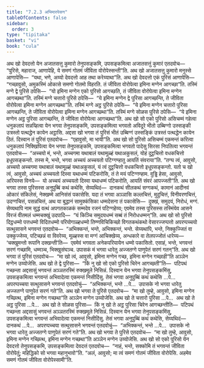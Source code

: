 ```yaml
---
title: "7.2.3 अभिमारपेसन"
tableOfContents: false
sidebar:
  order: 3
type: "tipitaka"
basket: "vi"
book: "cula"
---
```



<DynamicBreadcrumb />

<Division number="340" book="cula">

<Paragraph number="1538" book="cula">
अथ खो देवदत्तो येन अजातसत्तु कुमारो तेनुपसङ्कमि, उपसङ्कमित्वा अजातसत्तुं कुमारं एतदवोच—  “पुरिसे, महाराज, आणापेहि, ये समणं गोतमं जीविता वोरोपेस्सन्ती”ति. अथ खो अजातसत्तु कुमारो मनुस्से आणापेसि—  “यथा, भणे, अय्यो देवदत्तो आह तथा करेय्याथा”ति. अथ खो देवदत्तो एकं पुरिसं आणापेसि—  “गच्छावुसो, अमुकस्मिं ओकासे समणो गोतमो विहरति. तं जीविता वोरोपेत्वा इमिना मग्गेन आगच्छा”ति. तस्मिं मग्गे द्वे पुरिसे ठपेसि—  “यो इमिना मग्गेन एको पुरिसो आगच्छति, तं जीविता वोरोपेत्वा इमिना मग्गेन आगच्छथा”ति. तस्मिं मग्गे चत्तारो पुरिसे ठपेसि—  “ये इमिना मग्गेन द्वे पुरिसा आगच्छन्ति, ते जीविता वोरोपेत्वा इमिना मग्गेन आगच्छथा”ति. तस्मिं मग्गे अट्ठ पुरिसे ठपेसि—  “ये इमिना मग्गेन चत्तारो पुरिसा आगच्छन्ति, ते जीविता वोरोपेत्वा इमिना मग्गेन आगच्छथा”ति. तस्मिं मग्गे सोळस पुरिसे ठपेसि—  “ये इमिना मग्गेन अट्ठ पुरिसा आगच्छन्ति, ते जीविता वोरोपेत्वा आगच्छथा”ति.
</Paragraph>

<Paragraph number="1539" book="cula">
अथ खो सो एको पुरिसो असिचम्मं गहेत्वा धनुकलापं सन्नय्हित्वा येन भगवा तेनुपसङ्कमि, उपसङ्कमित्वा भगवतो अविदूरे भीतो उब्बिग्गो उस्सङ्की उत्रस्तो पत्थद्धेन कायेन अट्ठासि. अद्दसा खो भगवा तं पुरिसं भीतं उब्बिग्गं उस्सङ्किं उत्रस्तं पत्थद्धेन कायेन ठितं. दिस्वान तं पुरिसं एतदवोच—  “एहावुसो, मा भायी”ति. अथ खो सो पुरिसो असिचम्मं एकमन्तं करित्वा धनुकलापं निक्खिपित्वा येन भगवा तेनुपसङ्कमि, उपसङ्कमित्वा भगवतो पादेसु सिरसा निपतित्वा भगवन्तं एतदवोच—  “अच्चयो मं, भन्ते, अच्चगमा यथाबालं यथामूळ्हं यथाअकुसलं, योहं दुट्ठचित्तो वधकचित्तो इधूपसङ्कन्तो. तस्स मे, भन्ते, भगवा अच्चयं अच्चयतो पटिग्गण्हातु आयतिं संवराया”ति. “तग्घ त्वं, आवुसो, अच्चयो अच्चगमा यथाबालं यथामूळ्हं यथाअकुसलं, यं त्वं दुट्ठचित्तो वधकचित्तो इधूपसङ्कन्तो. यतो च खो त्वं, आवुसो, अच्चयं अच्चयतो दिस्वा यथाधम्मं पटिकरोसि, तं ते मयं पटिग्गण्हाम. वुड्ढि हेसा, आवुसो, अरियस्स विनये—  यो अच्चयं अच्चयतो दिस्वा यथाधम्मं पटिकरोति, आयतिं संवरं आपज्जती”ति.
</Paragraph>

<Paragraph number="1540" book="cula">
अथ खो भगवा तस्स पुरिसस्स अनुपुब्बिं कथं कथेसि, सेय्यथिदं—  दानकथं सीलकथं सग्गकथं, कामानं आदीनवं ओकारं संकिलेसं, नेक्खम्मे आनिसंसं पकासेसि. यदा तं भगवा अञ्ञासि कल्लचित्तं, मुदुचित्तं, विनीवरणचित्तं, उदग्गचित्तं, पसन्नचित्तं, अथ या बुद्धानं सामुक्कंसिका धम्मदेसना तं पकासेसि—  दुक्खं, समुदयं, निरोधं, मग्गं. सेय्यथापि नाम सुद्धं वत्थं अपगतकाळकं सम्मदेव रजनं पटिग्गहेय्य; एवमेव तस्स पुरिसस्स तस्मिंयेव आसने विरजं वीतमलं धम्मचक्खुं उदपादि—  “यं किञ्चि समुदयधम्मं सब्बं तं निरोधधम्मन्”ति. अथ खो सो पुरिसो दिट्ठधम्मो पत्तधम्मो विदितधम्मो परियोगाळ्हधम्मो तिण्णविचिकिच्छो विगतकथंकथो वेसारज्जप्पत्तो अपरप्पच्चयो सत्थुसासने भगवन्तं एतदवोच—  “अभिक्कन्तं, भन्ते, अभिक्कन्तं, भन्ते. सेय्यथापि, भन्ते, निक्कुज्जितं वा उक्कुज्जेय्य, पटिच्छन्नं वा विवरेय्य, मूळ्हस्स वा मग्गं आचिक्खेय्य, अन्धकारे वा तेलपज्जोतं धारेय्य—  ‘चक्खुमन्तो रूपानि दक्खन्ती’ति—  एवमेवं भगवता अनेकपरियायेन धम्मो पकासितो. एसाहं, भन्ते, भगवन्तं सरणं गच्छामि, धम्मञ्च, भिक्खुसंघञ्च. उपासकं मं भगवा धारेतु अज्जतग्गे पाणुपेतं सरणं गतन्”ति. अथ खो भगवा तं पुरिसं एतदवोच—  “मा खो त्वं, आवुसो, इमिना मग्गेन गच्छ, इमिना मग्गेन गच्छाही”ति अञ्ञेन मग्गेन उय्योजेसि.
</Paragraph>

<Paragraph number="1541" book="cula">
अथ खो ते द्वे पुरिसा—  “किं नु खो सो एको पुरिसो चिरेन आगच्छती”ति—  पटिपथं गच्छन्ता अद्दसासुं भगवन्तं अञ्ञतरस्मिं रुक्खमूले निसिन्नं. दिस्वान येन भगवा तेनुपसङ्कमिंसु, उपसङ्कमित्वा भगवन्तं अभिवादेत्वा एकमन्तं निसीदिंसु. तेसं भगवा अनुपुब्बिं कथं कथेसि …पे…  अपरप्पच्चया सत्थुसासने भगवन्तं एतदवोचुं—  “अभिक्कन्तं, भन्ते …पे…  उपासके नो भगवा धारेतु अज्जतग्गे पाणुपेतं सरणं गते”ति. अथ खो भगवा ते पुरिसे एतदवोच—  “मा खो तुम्हे, आवुसो, इमिना मग्गेन गच्छित्थ, इमिना मग्गेन गच्छथा”ति अञ्ञेन मग्गेन उय्योजेसि.
</Paragraph>

<Paragraph number="1542" book="cula">
अथ खो ते चत्तारो पुरिसा …पे…  अथ खो ते अट्ठ पुरिसा …पे…  अथ खो ते सोळस पुरिसा—  किं नु खो ते अट्ठ पुरिसा चिरेन आगच्छन्तीति—  पटिपथं गच्छन्ता अद्दसासुं भगवन्तं अञ्ञतरस्मिं रुक्खमूले निसिन्नं. दिस्वान येन भगवा तेनुपसङ्कमिंसु, उपसङ्कमित्वा भगवन्तं अभिवादेत्वा एकमन्तं निसीदिंसु. तेसं भगवा अनुपुब्बिं कथं कथेसि, सेय्यथिदं—  दानकथं …पे…  अपरप्पच्चया सत्थुसासने भगवन्तं एतदवोचुं—  “अभिक्कन्तं, भन्ते …पे…  उपासके नो भगवा धारेतु अज्जतग्गे पाणुपेतं सरणं गते”ति. अथ खो भगवा ते पुरिसे एतदवोच—  “मा खो तुम्हे, आवुसो, इमिना मग्गेन गच्छित्थ, इमिना मग्गेन गच्छथा”ति अञ्ञेन मग्गेन उय्योजेसि.
</Paragraph>

<Paragraph number="1543" book="cula">
अथ खो सो एको पुरिसो येन देवदत्तो तेनुपसङ्कमि, उपसङ्कमित्वा देवदत्तं एतदवोच—  “नाहं, भन्ते, सक्कोमि तं भगवन्तं जीविता वोरोपेतुं; महिद्धिको सो भगवा महानुभावो”ति. “अलं, आवुसो; मा त्वं समणं गोतमं जीविता वोरोपेसि. अहमेव समणं गोतमं जीविता वोरोपेस्सामी”ति.
</Paragraph>
</Division>